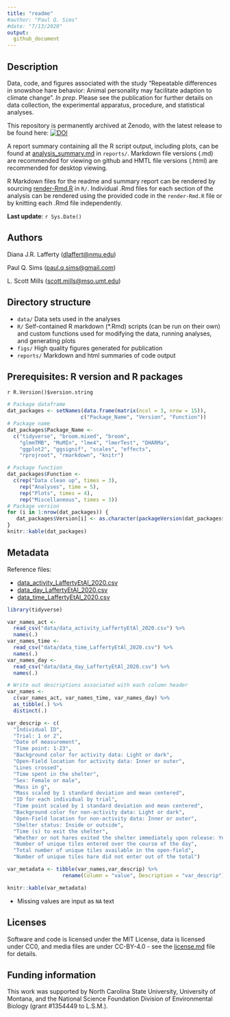 ```yaml
---
title: "readme"
#author: "Paul Q. Sims"
#date: "7/13/2020"
output: 
  github_document
---
```


## Description

Data, code, and figures associated with the study "Repeatable differences in snowshoe hare behavior: Animal personality may facilitate adaption to climate change". *In prep*. Please see the publication for further details on data collection, the experimental apparatus, procedure, and statistical analyses.

This repository is permanently archived at Zenodo, with the latest release to be found here: [![DOI](https://zenodo.org/badge/288626986.svg)](https://zenodo.org/badge/latestdoi/288626986)

A report summary containing all the R script output, including plots, can be found at [analysis_summary.md](https://github.com/paulqsims/snowshoe-hare_personality/blob/master/reports/analysis_summary.md) in `reports/`. Markdown file versions (.md) are recommended for viewing on github and HMTL file versions (.html) are recommended for desktop viewing.

R Markdown files for the readme and summary report can be rendered by sourcing [render-Rmd.R](https://github.com/paulqsims/snowshoe-hare_personality/blob/master/R/render-Rmd.R) in `R/`. Individual .Rmd files for each section of the analysis can be rendered using the provided code in the `render-Rmd.R` file or by knitting each .Rmd file independently.

**Last update**: `r Sys.Date()`

## Authors

Diana J.R. Lafferty (<dlaffert@nmu.edu>)

Paul Q. Sims (<paul.q.sims@gmail.com>)

L. Scott Mills (<scott.mills@mso.umt.edu>)

## Directory structure

* `data/` Data sets used in the analyses
* `R/` Self-contained R markdown (*.Rmd) scripts (can be run on their own) and custom functions used for modifying the data, running analyses, and generating plots
* `figs/` High quality figures generated for publication
* `reports/` Markdown and html summaries of code output

## Prerequisites: R version and R packages

`r R.Version()$version.string`

```r
# Package dataframe
dat_packages <- setNames(data.frame(matrix(ncol = 3, nrow = 15)),
                        c("Package_Name", "Version", "Function"))
# Package name
dat_packages$Package_Name <- 
  c("tidyverse", "broom.mixed", "broom",
    "glmmTMB", "MuMIn", "lme4", "lmerTest", "DHARMa",
    "ggplot2", "ggsignif", "scales", "effects",
    "rprojroot", "rmarkdown", "knitr")

# Package function
dat_packages$Function <- 
  c(rep("Data clean up", times = 3), 
    rep("Analyses", time = 5),
    rep("Plots", times = 4),
    rep("Miscellaneous", times = 3))
# Package version
for (i in 1:nrow(dat_packages)) {
   dat_packages$Version[i] <- as.character(packageVersion(dat_packages$Package_Name[i]))
}
knitr::kable(dat_packages)
```

## Metadata

Reference files: 

- [data_activity_LaffertyEtAl_2020.csv](https://github.com/paulqsims/snowshoe-hare_personality/blob/master/data/data_activity_LaffertyEtAl_2020.csv)
- [data_day_LaffertyEtAl_2020.csv](https://github.com/paulqsims/snowshoe-hare_personality/blob/master/data/data_day_LaffertyEtAl_2020.csv)
- [data_time_LaffertyEtAl_2020.csv](https://github.com/paulqsims/snowshoe-hare_personality/blob/master/data/data_time_LaffertyEtAl_2020.csv)

```r

library(tidyverse)

var_names_act <- 
  read_csv("data/data_activity_LaffertyEtAl_2020.csv") %>%
  names(.)
var_names_time <- 
  read_csv("data/data_time_LaffertyEtAl_2020.csv") %>%
  names(.)
var_names_day <- 
  read_csv("data/data_day_LaffertyEtAl_2020.csv") %>%
  names(.)

# Write out descriptions associated with each column header
var_names <- 
  c(var_names_act, var_names_time, var_names_day) %>%
  as_tibble(.) %>%
  distinct(.) 

var_descrip <- c(
  "Individual ID",
  "Trial: 1 or 2",
  "Date of measurement",
  "Time point: 1-23",
  "Background color for activity data: Light or dark",
  "Open-Field location for activity data: Inner or outer",
  "Lines crossed",
  "Time spent in the shelter",
  "Sex: Female or male",
  "Mass in g",
  "Mass scaled by 1 standard deviation and mean centered",
  "ID for each individual by trial",
  "Time point scaled by 1 standard deviation and mean centered",
  "Background color for non-activity data: Light or dark",
  "Open-Field location for non-activity data: Inner or outer",
  "Shelter status: Inside or outside",
  "Time (s) to exit the shelter",
  "Whether or not hares exited the shelter immediately upon release: Yes or no",
  "Number of unique tiles entered over the course of the day",
  "Total number of unique tiles available in the open-field",
  "Number of unique tiles hare did not enter out of the total")

var_metadata <- tibble(var_names,var_descrip) %>%
                  rename(Column = "value", Description = "var_descrip")

knitr::kable(var_metadata)
```

- Missing values are input as `NA` text

## Licenses

Software and code is licensed under the MIT License, data is licensed under CC0, and media files are under CC-BY-4.0 - see the [license.md](https://github.com/paulqsims/snowshoe-hare_personality/blob/master/license.md) file for details.

## Funding information

This work was supported by North Carolina State University, University of Montana, and the National Science Foundation Division of Environmental Biology (grant #1354449 to L.S.M.).

